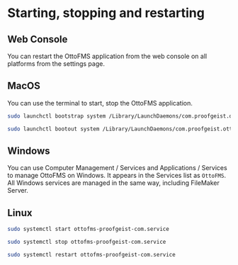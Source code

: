 # Starting, stopping and restarting

## Web Console

You can restart the OttoFMS application from the web console on all platforms from the settings page.

## MacOS

You can use the terminal to start, stop the OttoFMS application.

```bash copy filename="Starting OttoFMS"
sudo launchctl bootstrap system /Library/LaunchDaemons/com.proofgeist.ottofms.plist
```

```bash copy filename="Stopping OttoFMS"
sudo launchctl bootout system /Library/LaunchDaemons/com.proofgeist.ottofms.plist
```

## Windows

You can use Computer Management / Services and Applications / Services to manage OttoFMS on Windows. It appears in the Services list as `OttoFMS`. All Windows services are managed in the same way, including FileMaker Server.

## Linux

```bash copy filename="Starting OttoFMS"
sudo systemctl start ottofms-proofgeist-com.service
```

```bash copy filename="Stopping OttoFMS"
sudo systemctl stop ottofms-proofgeist-com.service
```

```bash copy filename="Restarting OttoFMS"
sudo systemctl restart ottofms-proofgeist-com.service
```
